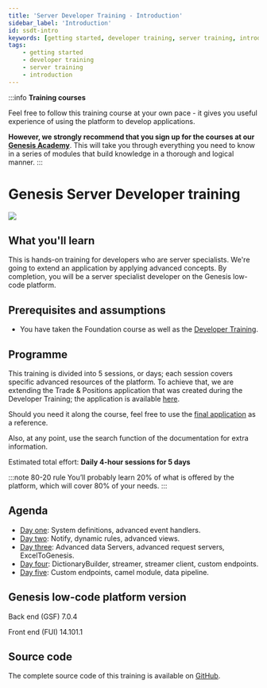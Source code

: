 ```yaml
---
title: 'Server Developer Training - Introduction'
sidebar_label: 'Introduction'
id: ssdt-intro
keywords: [getting started, developer training, server training, introduction]
tags:
    - getting started
    - developer training
    - server training
    - introduction
---
```


:::info
**Training courses**

Feel free to follow this training course at your own pace - it gives you useful experience of using the platform to develop applications.

**However, we strongly recommend that you sign up for the courses at our [Genesis Academy](https://genesis-academy.workramp.io/)**. This will take you through everything you need to know in a series of modules that build knowledge in a thorough and logical manner.
:::

# Genesis Server Developer training
![](/img/dev-training-book-cover.png)

## What you'll learn​

This is hands-on training for developers who are server specialists. We're going to extend an application by applying advanced concepts. By completion, you will be a server specialist developer on the Genesis low-code platform.

## Prerequisites and assumptions

- You have taken the Foundation course as well as the [Developer Training](../../../getting-started/developer-training/training-intro/).


## Programme

This training is divided into 5 sessions, or days; each session covers specific advanced resources of the platform. To achieve that, we are extending the  Trade & Positions application that was created during the Developer Training; the application is available [here](https://github.com/genesiscommunitysuccess/devtraining-alpha).

Should you need it along the course, feel free to use the [final application](https://github.com/genesiscommunitysuccess/servertraining-alpha) as a reference.

Also, at any point, use the search function of the documentation for extra information.

Estimated total effort: <b>Daily 4-hour sessions for 5 days</b>

:::note 80-20 rule
You’ll probably learn 20% of what is offered ​by the platform​, which will cover 80% of your needs.
:::

## Agenda

- [Day one](../../../getting-started/server_training/01_ssdt-day1/): System definitions, advanced event handlers.
- [Day two](../../../getting-started/server_training/01_ssdt-day2/): Notify, dynamic rules, advanced views.
- [Day three](../../../getting-started/server_training/03_ssdt-day3/): Advanced data Servers, advanced request servers, ExcelToGenesis.
- [Day four](../../../getting-started/server_training/04_ssdt-day4/): DictionaryBuilder, streamer, streamer client, custom endpoints.
- [Day five](../../../getting-started/server_training/05_ssdt-day5/): Custom endpoints, camel module, data pipeline​.

## Genesis low-code platform version
Back end (GSF) 7.0.4

Front end (FUI) 14.101.1

## Source code
The complete source code of this training is available on [GitHub](https://github.com/genesiscommunitysuccess/servertraining-alpha).
